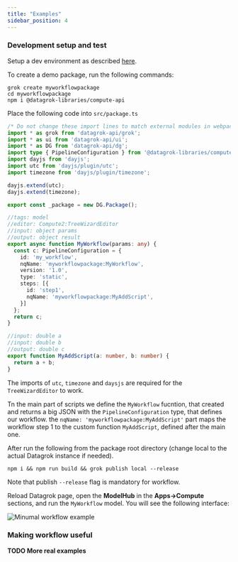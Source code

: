 ```yaml
---
title: "Examples"
sidebar_position: 4
---
```


### Development setup and test

Setup a dev environment as described
[here](../develop/dev-process/set-up-environment).

To create a demo package, run the following commands:

```shell
grok create myworkflowpackage
cd myworkflowpackage
npm i @datagrok-libraries/compute-api
```

Place the following code into `src/package.ts`
```typescript
/* Do not change these import lines to match external modules in webpack configuration */
import * as grok from 'datagrok-api/grok';
import * as ui from 'datagrok-api/ui';
import * as DG from 'datagrok-api/dg';
import type { PipelineConfiguration } from '@datagrok-libraries/compute-api';
import dayjs from 'dayjs';
import utc from 'dayjs/plugin/utc';
import timezone from 'dayjs/plugin/timezone';

dayjs.extend(utc);
dayjs.extend(timezone);

export const _package = new DG.Package();

//tags: model
//editor: Compute2:TreeWizardEditor
//input: object params
//output: object result
export async function MyWorkflow(params: any) {
  const c: PipelineConfiguration = {
    id: 'my_workflow',
    nqName: 'myworkflowpackage:MyWorkflow',
    version: '1.0',
    type: 'static',
    steps: [{
      id: 'step1',
      nqName: 'myworkflowpackage:MyAddScript',
    }]
  };
  return c;
}

//input: double a
//input: double b
//output: double c
export function MyAddScript(a: number, b: number) {
  return a + b;
}
```

The imports of `utc`, `timezone` and `daysjs` are required for the `TreeWizardEditor` to work.

Tn the main part of scripts we define the `MyWorkflow` fucntion, that created and returns
a big JSON with the `PipelineConfiguration` type, that defines our workflow.
the `nqName: 'myworkflowpackage:MyAddScript'` part maps the workflow step 1
to the custom function `MyAddScript`, defined after the main one.

After run the following from the package root directory (change local to
the actual Datagrok instance if needed).

```shell
npm i && npm run build && grok publish local --release
```

Note that publish `--release` flag is mandatory for workflow.

Reload Datagrok page, open the **ModelHub** in the **Apps->Compute** sections,
and run the `MyWorkflow` model.
You will see the following interface:

![Minumal workflow example](pics/example-workflow.png)


### Making workflow useful

__TODO More real examples__
